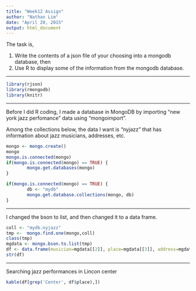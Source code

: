 ```yaml
---
title: "Week12 Assign"
author: "Nathan Lim"
date: "April 20, 2015"
output: html_document
---
```

The task is,

(1) Write the contents of a json file of your choosing into a mongodb database, then</br>
(2) Use R to display some of the information from the mongodb database.

* * *
```r
library(rjson)
library(rmongodb)
library(knitr)
```

* * *
Before I did R coding, I made a database in MongoDB by importing "new york jazz perfomance" data using "mongoimport".

Among the collections below, the data I want is "nyjazz" that has information about jazz musicians, addresses, etc.

```r
mongo <- mongo.create()
mongo
mongo.is.connected(mongo)
if(mongo.is.connected(mongo) == TRUE) {
        mongo.get.databases(mongo)
}

if(mongo.is.connected(mongo) == TRUE) {
        db <- "mydb"
        mongo.get.database.collections(mongo, db)
}
```

* * *

I changed the bson to list, and then changed it to a data frame.

```r
coll <- "mydb.nyjazz"
tmp <-  mongo.find.one(mongo,coll)
class(tmp)
mgdata <- mongo.bson.to.list(tmp)
df <- data.frame(musician=mgdata[[2]], place=mgdata[[3]], address=mgdata[[4]], time=mgdata[[5]], stringsAsFactors = FALSE)
str(df)
```

* * *
Searching jazz performances in Lincon center

```r
kable(df[grep('Center', df$place),])
```
